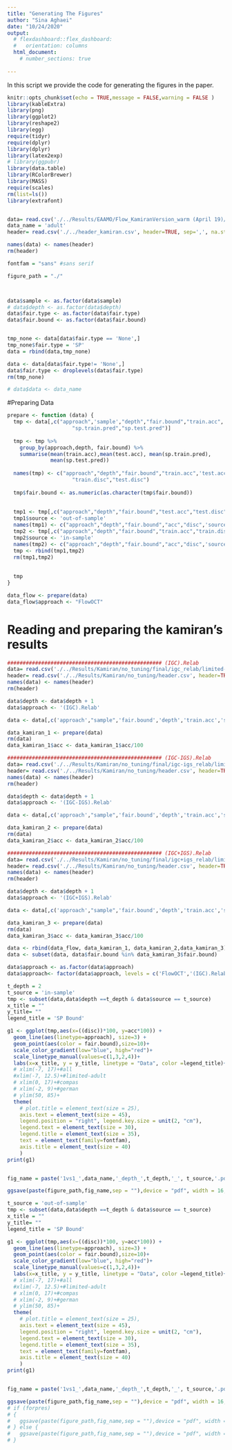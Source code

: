 ```yaml
---
title: "Generating The Figures"
author: "Sina Aghaei"
date: "10/24/2020"
output: 
  # flexdashboard::flex_dashboard:
  #   orientation: columns
  html_document:
    # number_sections: true
 
---
```



In this script we provide the code for generating the figures in the paper.


```r
knitr::opts_chunk$set(echo = TRUE,message = FALSE,warning = FALSE )
library(kableExtra)
library(png)
library(ggplot2)
library(reshape2)
library(egg)
require(tidyr)
require(dplyr)
library(dplyr)
library(latex2exp)
# library(ggpubr)
library(data.table)
library(RColorBrewer)
library(MASS)
require(scales)
rm(list=ls())
library(extrafont)


data= read.csv('./../Results/EAAMO/Flow_KamiranVersion_warm (April 19)/calib 0/FlowKamiran_warm_limited-adult-2_d3_calib_0.csv', header=FALSE, sep=',', na.strings="", stringsAsFactors =TRUE) 
data_name = 'adult'
header= read.csv('./../header_kamiran.csv', header=TRUE, sep=',', na.strings="", stringsAsFactors =TRUE) 

names(data) <- names(header)
rm(header)

fontfam = "sans" #sans serif

figure_path = "./"



data$sample <- as.factor(data$sample)
# data$depth <- as.factor(data$depth)
data$fair.type <- as.factor(data$fair.type)
data$fair.bound <- as.factor(data$fair.bound)


tmp_none <- data[data$fair.type == 'None',]
tmp_none$fair.type = 'SP'
data = rbind(data,tmp_none)

data <- data[data$fair.type!= 'None',]
data$fair.type <- droplevels(data$fair.type)
rm(tmp_none)

# data$data <- data_name
```

#Preparing Data

```r
prepare <- function (data) {
  tmp <- data[,c("approach",'sample',"depth","fair.bound","train.acc",'test.acc',
                     "sp.train.pred","sp.test.pred")]
  
  tmp <- tmp %>%
    group_by(approach,depth, fair.bound) %>%
    summarise(mean(train.acc),mean(test.acc), mean(sp.train.pred),
              mean(sp.test.pred))
  
  names(tmp) <- c("approach","depth","fair.bound","train.acc",'test.acc',
                     "train.disc","test.disc")
  
  tmp$fair.bound <- as.numeric(as.character(tmp$fair.bound))
  
  
  tmp1 <- tmp[,c("approach","depth","fair.bound","test.acc","test.disc")]
  tmp1$source <- 'out-of-sample'
  names(tmp1) <- c("approach","depth","fair.bound","acc","disc",'source')
  tmp2 <- tmp[,c("approach","depth","fair.bound","train.acc","train.disc")]
  tmp2$source <- 'in-sample'
  names(tmp2) <- c("approach","depth","fair.bound","acc","disc",'source')
  tmp <- rbind(tmp1,tmp2)
  rm(tmp1,tmp2)
  
  
  tmp
}
```

```r
data_flow <- prepare(data) 
data_flow$approach <- "FlowOCT"
```

# Reading and preparing the kamiran's results

```r
################################################## (IGC).Relab
data= read.csv('./../Results/Kamiran/no_tuning/final/igc_relab/limited-adult-2.csv', header=FALSE, sep=',', na.strings="", stringsAsFactors =TRUE) 
header= read.csv('./../Results/Kamiran/no_tuning/header.csv', header=TRUE, sep=',', na.strings="", stringsAsFactors =TRUE) 
names(data) <- names(header)
rm(header)

data$depth <- data$depth + 1
data$approach <- '(IGC).Relab'

data <- data[,c('approach',"sample",'fair.bound','depth','train.acc','sp.train.pred','test.acc','sp.test.pred')]

data_kamiran_1 <- prepare(data)
rm(data)
data_kamiran_1$acc <- data_kamiran_1$acc/100

################################################## (IGC-IGS).Relab
data= read.csv('./../Results/Kamiran/no_tuning/final/igc-igs_relab/limited-adult-2.csv', header=FALSE, sep=',', na.strings="", stringsAsFactors =TRUE) 
header= read.csv('./../Results/Kamiran/no_tuning/header.csv', header=TRUE, sep=',', na.strings="", stringsAsFactors =TRUE) 
names(data) <- names(header)
rm(header)

data$depth <- data$depth + 1
data$approach <- '(IGC-IGS).Relab'

data <- data[,c('approach',"sample",'fair.bound','depth','train.acc','sp.train.pred','test.acc','sp.test.pred')]

data_kamiran_2 <- prepare(data)
rm(data)
data_kamiran_2$acc <- data_kamiran_2$acc/100

################################################## (IGC+IGS).Relab
data= read.csv('./../Results/Kamiran/no_tuning/final/igc+igs_relab/limited-adult-2.csv', header=FALSE, sep=',', na.strings="", stringsAsFactors =TRUE) 
header= read.csv('./../Results/Kamiran/no_tuning/header.csv', header=TRUE, sep=',', na.strings="", stringsAsFactors =TRUE) 
names(data) <- names(header)
rm(header)

data$depth <- data$depth + 1
data$approach <- '(IGC+IGS).Relab'

data <- data[,c('approach',"sample",'fair.bound','depth','train.acc','sp.train.pred','test.acc','sp.test.pred')]

data_kamiran_3 <- prepare(data)
rm(data)
data_kamiran_3$acc <- data_kamiran_3$acc/100
```


```r
data <- rbind(data_flow, data_kamiran_1, data_kamiran_2,data_kamiran_3)
data <- subset(data, data$fair.bound %in% data_kamiran_3$fair.bound)

data$approach <- as.factor(data$approach)
data$approach<- factor(data$approach, levels = c('FlowOCT','(IGC).Relab','(IGC-IGS).Relab','(IGC+IGS).Relab'))
```

```r
t_depth = 2
t_source = 'in-sample' 
tmp <- subset(data,data$depth ==t_depth & data$source == t_source) 
x_title = ""
y_title= ""
legend_title = 'SP Bound'

g1 <- ggplot(tmp,aes(x=((disc))*100, y=acc*100)) +
  geom_line(aes(linetype=approach), size=3) + 
  geom_point(aes(color = fair.bound),size=10)+
  scale_color_gradient(low="blue", high="red")+
  scale_linetype_manual(values=c(1,3,2,4))+
  labs(x=x_title, y = y_title, linetype = "Data", color =legend_title)+
  # xlim(-7, 17)+#all
  #xlim(-7, 12.5)+#limited-adult
  # xlim(0, 17)+#compas
  # xlim(-2, 9)+#german
  # ylim(50, 85)+
  theme(
    # plot.title = element_text(size = 25),
    axis.text = element_text(size = 45),
    legend.position = "right", legend.key.size = unit(2, "cm"),
    legend.text = element_text(size = 30),
    legend.title = element_text(size = 35),
    text = element_text(family=fontfam),
    axis.title = element_text(size = 40)
    ) 
print(g1)


fig_name = paste('1vs1_',data_name,'_depth_',t_depth,'_', t_source,'.pdf', sep = '')

ggsave(paste(figure_path,fig_name,sep = ""),device = "pdf", width = 16, height = 12, units =  "in")

```


```r
t_source = 'out-of-sample'
tmp <- subset(data,data$depth ==t_depth & data$source == t_source) 
x_title = ""
y_title= ""
legend_title = 'SP Bound'

g1 <- ggplot(tmp,aes(x=((disc))*100, y=acc*100)) +
  geom_line(aes(linetype=approach), size=3) + 
  geom_point(aes(color = fair.bound),size=10)+
  scale_color_gradient(low="blue", high="red")+
  scale_linetype_manual(values=c(1,3,2,4))+
  labs(x=x_title, y = y_title, linetype = "Data", color =legend_title)+
  # xlim(-7, 17)+#all
  #xlim(-7, 12.5)+#limited-adult
  # xlim(0, 17)+#compas
  # xlim(-2, 9)+#german
  # ylim(50, 85)+
  theme(
    # plot.title = element_text(size = 25),
    axis.text = element_text(size = 45),
    legend.position = "right", legend.key.size = unit(2, "cm"),
    legend.text = element_text(size = 30),
    legend.title = element_text(size = 35),
    text = element_text(family=fontfam),
    axis.title = element_text(size = 40)
    ) 
print(g1)


fig_name = paste('1vs1_',data_name,'_depth_',t_depth,'_', t_source,'.pdf', sep = '')

ggsave(paste(figure_path,fig_name,sep = ""),device = "pdf", width = 16, height = 12, units =  "in")
# if (forpres)
# {
#   ggsave(paste(figure_path,fig_name,sep = ""),device = "pdf", width = 16, height = 12, units =  "in")
# } else {
#   ggsave(paste(figure_path,fig_name,sep = ""),device = "pdf", width = 12, height = 8, units =  "in")
# }

```


